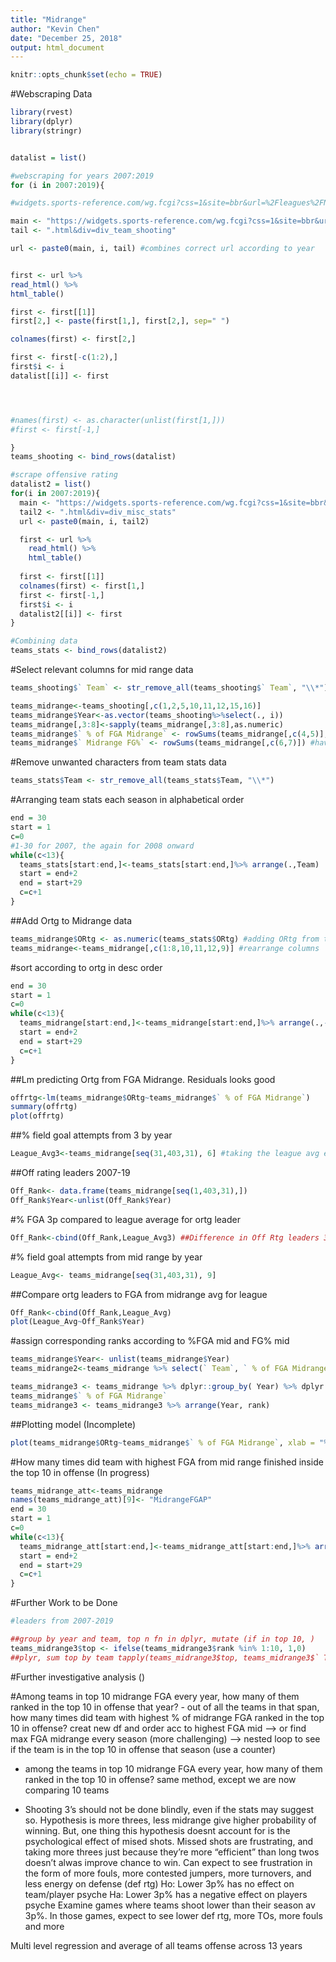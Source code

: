 ---
title: "Midrange"
author: "Kevin Chen"
date: "December 25, 2018"
output: html_document
---

```{r setup, include=FALSE}
knitr::opts_chunk$set(echo = TRUE)
```

#Webscraping Data
```{r}
library(rvest)
library(dplyr)
library(stringr)


datalist = list()

#webscraping for years 2007:2019
for (i in 2007:2019){

#widgets.sports-reference.com/wg.fcgi?css=1&site=bbr&url=%2Fleagues%2FNBA_2019.html&div=div_team_shooting

main <- "https://widgets.sports-reference.com/wg.fcgi?css=1&site=bbr&url=%2Fleagues%2FNBA_"
tail <- ".html&div=div_team_shooting"

url <- paste0(main, i, tail) #combines correct url according to year 


first <- url %>%
read_html() %>%
html_table()

first <- first[[1]]
first[2,] <- paste(first[1,], first[2,], sep=" ")

colnames(first) <- first[2,]

first <- first[-c(1:2),]
first$i <- i
datalist[[i]] <- first




#names(first) <- as.character(unlist(first[1,]))
#first <- first[-1,]

}
teams_shooting <- bind_rows(datalist)

#scrape offensive rating
datalist2 = list()
for(i in 2007:2019){
  main <- "https://widgets.sports-reference.com/wg.fcgi?css=1&site=bbr&url=%2Fleagues%2FNBA_"
  tail2 <- ".html&div=div_misc_stats"
  url <- paste0(main, i, tail2)

  first <- url %>%
    read_html() %>%
    html_table()
  
  first <- first[[1]]
  colnames(first) <- first[1,]
  first <- first[-1,]
  first$i <- i
  datalist2[[i]] <- first
}

#Combining data
teams_stats <- bind_rows(datalist2)
```

#Select relevant columns for mid range data
```{r}
teams_shooting$` Team` <- str_remove_all(teams_shooting$` Team`, "\\*")

teams_midrange<-teams_shooting[,c(1,2,5,10,11,12,15,16)]
teams_midrange$Year<-as.vector(teams_shooting%>%select(., i))
teams_midrange[,3:8]<-sapply(teams_midrange[,3:8],as.numeric)
teams_midrange$` % of FGA Midrange` <- rowSums(teams_midrange[,c(4,5)], na.rm=TRUE)
teams_midrange$` Midrange FG%` <- rowSums(teams_midrange[,c(6,7)]) #have to weigh the FG% by distance for it to be accurate
```

#Remove unwanted characters from team stats data
```{r}
teams_stats$Team <- str_remove_all(teams_stats$Team, "\\*")
```


#Arranging team stats each season in alphabetical order
```{r}
end = 30
start = 1
c=0
#1-30 for 2007, the again for 2008 onward
while(c<13){
  teams_stats[start:end,]<-teams_stats[start:end,]%>% arrange(.,Team)
  start = end+2
  end = start+29
  c=c+1
}

```

##Add Ortg to Midrange data
```{r}
teams_midrange$ORtg <- as.numeric(teams_stats$ORtg) #adding ORtg from team_stats to team_shooting
teams_midrange<-teams_midrange[,c(1:8,10,11,12,9)] #rearrange columns
```

#sort according to ortg in desc order
```{r}
end = 30
start = 1
c=0
while(c<13){
  teams_midrange[start:end,]<-teams_midrange[start:end,]%>% arrange(.,-ORtg)
  start = end+2
  end = start+29
  c=c+1
}
```

##Lm predicting Ortg from FGA Midrange. Residuals looks good
```{r}
offrtg<-lm(teams_midrange$ORtg~teams_midrange$` % of FGA Midrange`)
summary(offrtg)
plot(offrtg)
```

##% field goal attempts from 3 by year
```{r}
League_Avg3<-teams_midrange[seq(31,403,31), 6] #taking the league avg every year of FGA from 3P
```

##Off rating leaders 2007-19
```{r}
Off_Rank<- data.frame(teams_midrange[seq(1,403,31),])
Off_Rank$Year<-unlist(Off_Rank$Year)
```

#% FGA 3p compared to league average for ortg leader
```{r}
Off_Rank<-cbind(Off_Rank,League_Avg3) ##Difference in Off Rtg leaders 3P FGA to league avg
```

#% field goal attempts from mid range by year
```{r}
League_Avg<- teams_midrange[seq(31,403,31), 9]
```

##Compare ortg leaders to FGA from midrange avg for league
```{r}
Off_Rank<-cbind(Off_Rank,League_Avg)
plot(League_Avg~Off_Rank$Year)
```

#assign corresponding ranks according to %FGA mid and FG% mid

```{r}
teams_midrange$Year<- unlist(teams_midrange$Year)
teams_midrange2<-teams_midrange %>% select(` Team`, ` % of FGA Midrange`, Year)

teams_midrange3 <- teams_midrange %>% dplyr::group_by( Year) %>% dplyr::mutate(rank = dplyr::dense_rank(` % of FGA Midrange`))
teams_midrange$` % of FGA Midrange`
teams_midrange3 <- teams_midrange3 %>% arrange(Year, rank)
```



##Plotting model (Incomplete)
```{r}
plot(teams_midrange$ORtg~teams_midrange$` % of FGA Midrange`, xlab = "% of FGA Midrange", ylab = "Offensive Rating")
```

#How many times did team with highest FGA from mid range finished inside the top 10 in offense (In progress)
```{r}
teams_midrange_att<-teams_midrange
names(teams_midrange_att)[9]<- "MidrangeFGAP"
end = 30
start = 1
c=0
while(c<13){
  teams_midrange_att[start:end,]<-teams_midrange_att[start:end,]%>% arrange(.,-MidrangeFGAP)
  start = end+2
  end = start+29
  c=c+1
}


```

#Further Work to be Done
```{r}
#leaders from 2007-2019

##group by year and team, top n fn in dplyr, mutate (if in top 10, )
teams_midrange3$top <- ifelse(teams_midrange3$rank %in% 1:10, 1,0)
##plyr, sum top by team tapply(teams_midrange3$top, teams_midrange3$` Team`,sum)
```

#Further investigative analysis ()

#Among teams in top 10 midrange FGA every year, how many of them ranked in the top 10 in offense that year?
- out of all the teams in that span, how many times did team with highest % of midrange FGA ranked in the top 10 in offense?
  creat new df and order acc to highest FGA mid --> or find max FGA midrange every season (more challenging) --> nested loop to see if the team is in the top 10 in offense that season (use a counter)

- among the teams in top 10 midrange FGA every year, how many of them ranked in the top 10 in offense?
same method, except we are now comparing 10 teams 

- Shooting 3's should not be done blindly, even if the stats may suggest so. Hypothesis is more threes, less midrange give higher probability of winning. But, one thing this hypothesis doesnt account for is the psychological effect of mised shots. Missed shots are frustrating, and taking more threes just because they're more "efficient" than long twos doesn't alwas improve chance to win. Can expect to see frustration in the form of more fouls, more contested jumpers, more turnovers, and less energy on defense (def rtg)
Ho: Lower 3p% has no effect on team/player psyche
Ha: Lower 3p% has a negative effect on players psyche
Examine games where teams shoot lower than their season av 3p%. In those games, expect to see lower def rtg, more TOs, more fouls and more

Multi level regression and average of all teams offense across 13 years